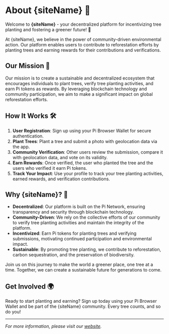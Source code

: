 

# About {siteName} 🌱

Welcome to **{siteName}** - your decentralized platform for incentivizing tree planting and fostering a greener future! 🌳

At {siteName}, we believe in the power of community-driven environmental action. Our platform enables users to contribute to reforestation efforts by planting trees and earning rewards for their contributions and verifications.

## Our Mission 🎯

Our mission is to create a sustainable and decentralized ecosystem that encourages individuals to plant trees, verify tree planting activities, and earn Pi tokens as rewards. By leveraging blockchain technology and community participation, we aim to make a significant impact on global reforestation efforts.

## How It Works 🛠

1. **User Registration**: Sign up using your Pi Browser Wallet for secure authentication.
2. **Plant Trees**: Plant a tree and submit a photo with geolocation data via the app.
3. **Community Verification**: Other users review the submission, compare it with geolocation data, and vote on its validity.
4. **Earn Rewards**: Once verified, the user who planted the tree and the users who verified it earn Pi tokens.
5. **Track Your Impact**: Use your profile to track your tree planting activities, earned rewards, and verification contributions.

## Why {siteName}? 💚

- **Decentralized**: Our platform is built on the Pi Network, ensuring transparency and security through blockchain technology.
- **Community-Driven**: We rely on the collective efforts of our community to verify tree planting activities and maintain the integrity of the platform.
- **Incentivized**: Earn Pi tokens for planting trees and verifying submissions, motivating continued participation and environmental impact.
- **Sustainable**: By promoting tree planting, we contribute to reforestation, carbon sequestration, and the preservation of biodiversity.

Join us on this journey to make the world a greener place, one tree at a time. Together, we can create a sustainable future for generations to come.

## Get Involved 🌍

Ready to start planting and earning? Sign up today using your Pi Browser Wallet and be part of the {siteName} community. Every tree counts, and so do you!

---

_For more information, please visit our [website](#)._
